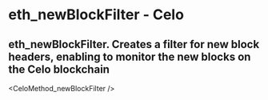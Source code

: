 # eth_newBlockFilter  - Celo

## eth_newBlockFilter. Creates a filter for new block headers, enabling to monitor the new blocks on the Celo blockchain


<CeloMethod_newBlockFilter />
